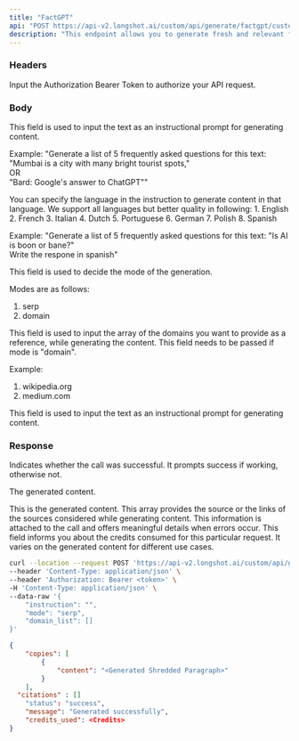 ```yaml
---
title: "FactGPT"
api: "POST https://api-v2.longshot.ai/custom/api/generate/factgpt/custom"
description: "This endpoint allows you to generate fresh and relevant factually accurate content- FactGPT."
---
```


### Headers

<ParamField header="Authorization" type="string" placeholder="Bearer <Secret Token>" required>
  Input the Authorization Bearer Token to authorize your API request.
</ParamField>

### Body

<ParamField body="instruction" type="string" required>
  This field is used to input the text as an instructional prompt for generating content. 
  
  Example: 
  "Generate a list of 5 frequently asked questions for this text: "Mumbai is a city with many bright tourist spots,"  
    OR  
  "Bard: Google's answer to ChatGPT""  

  You can specify the language in the instruction to generate content in that language. We support all languages but better quality in following:
    1. English
    2. French
    3. Italian
    4. Dutch
    5. Portuguese
    6. German
    7. Polish
    8. Spanish
  
  Example:
  "Generate a list of 5 frequently asked questions for this text: "Is AI is boon or bane?"  
   Write the respone in spanish"
</ParamField>

<ParamField body="mode" type="string" default="serp" required>
  This field is used to decide the mode of the generation. 

  Modes are as follows:
  1. serp
  2. domain
  
</ParamField>

<ParamField body="domain_list" type="string">
  This field is used to input the array of the domains you want to provide as a reference, while generating the content.
  This field needs to be passed if mode is "domain".

  Example:
  1. wikipedia.org
  2. medium.com
</ParamField>

<ParamField body="topic" type="string">
  This field is used to input the text as an instructional prompt for generating content.
</ParamField>

### Response

<ResponseField name="status" type="string">
  Indicates whether the call was successful. It prompts success if working, otherwise not.
</ResponseField>

<ResponseField name="copies" type="object">

The generated content.

<Expandable title="Toggle object">

<ResponseField name="content" type="string">
  This is the generated content.
</ResponseField>

</Expandable>

</ResponseField>

<ResponseField name="citations" type="string">
  This array provides the source or the links of the sources considered while generating content.
</ResponseField>

<ResponseField name="message" type="string">
  This information is attached to the call and offers meaningful details when errors occur.
</ResponseField>

<ResponseField name="credits_used" type="number">
  This field informs you about the credits consumed for this particular request. It varies on the generated content for different use cases.
</ResponseField>

<RequestExample>

```bash Example Request
curl --location --request POST 'https://api-v2.longshot.ai/custom/api/generate/factgpt/custom' \
--header 'Content-Type: application/json' \
--header 'Authorization: Bearer <token>' \
-H 'Content-Type: application/json' \
--data-raw '{
    "instruction": "",
    "mode": "serp",
    "domain_list": []
}'
```

</RequestExample>

<ResponseExample>

```json Response
{
	"copies": [
		{
			"content": "<Generated Shredded Paragraph>"
		}
	],
  "citations" : []
	"status": "success",
	"message": "Generated successfully",
	"credits_used": <Credits>
}
```

</ResponseExample>
